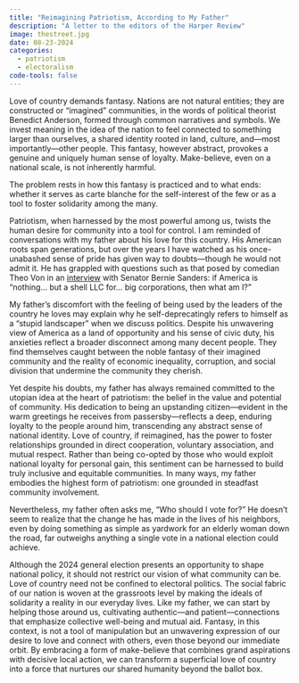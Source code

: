 ```yaml
---
title: "Reimagining Patriotism, According to My Father"
description: "A letter to the editors of the Harper Review"
image: thestreet.jpg
date: 08-23-2024
categories:
  - patriotism
  - electoralism
code-tools: false
---
```


Love of country demands fantasy. Nations are not natural entities; they are constructed or “imagined” communities, in the words of political theorist Benedict Anderson, formed through common narratives and symbols. We invest meaning in the idea of the nation to feel connected to something larger than ourselves, a shared identity rooted in land, culture, and—most importantly—other people. This fantasy, however abstract, provokes a genuine and uniquely human sense of loyalty. Make-believe, even on a national scale, is not inherently harmful.

The problem rests in how this fantasy is practiced and to what ends: whether it serves as carte blanche for the self-interest of the few or as a tool to foster solidarity among the many. 

Patriotism, when harnessed by the most powerful among us, twists the human desire for community into a tool for control. I am reminded of conversations with my father about his love for this country. His American roots span generations, but over the years I have watched as his once-unabashed sense of pride has given way to doubts—though he would not admit it. He has grappled with questions such as that posed by comedian Theo Von in an [interview](https://twitter.com/okimstillhungry/status/1823810329694101907) with Senator Bernie Sanders: if America is “nothing… but a shell LLC for… big corporations, then what am I?” 

My father’s discomfort with the feeling of being used by the leaders of the country he loves may explain why he self-deprecatingly refers to himself as a “stupid landscaper” when we discuss politics. Despite his unwavering view of America as a land of opportunity and his sense of civic duty, his anxieties reflect a broader disconnect among many decent people. They find themselves caught between the noble fantasy of their imagined community and the reality of economic inequality, corruption, and social division that undermine the community they cherish.

Yet despite his doubts, my father has always remained committed to the utopian idea at the heart of patriotism: the belief in the value and potential of community. His dedication to being an upstanding citizen—evident in the warm greetings he receives from passersby—reflects a deep, enduring loyalty to the people around him, transcending any abstract sense of national identity. Love of country, if reimagined, has the power to foster relationships grounded in direct cooperation, voluntary association, and mutual respect. Rather than being co-opted by those who would exploit national loyalty for personal gain, this sentiment can be harnessed to build truly inclusive and equitable communities. In many ways, my father embodies the highest form of patriotism: one grounded in steadfast community involvement.

Nevertheless, my father often asks me, “Who should I vote for?” He doesn’t seem to realize that the change he has made in the lives of his neighbors, even by doing something as simple as yardwork for an elderly woman down the road, far outweighs anything a single vote in a national election could achieve. 

Although the 2024 general election presents an opportunity to shape national policy, it should not restrict our vision of what community can be. Love of country need not be confined to electoral politics. The social fabric of our nation is woven at the grassroots level by making the ideals of solidarity a reality in our everyday lives. Like my father, we can start by helping those around us, cultivating authentic—and patient—connections that emphasize collective well-being and mutual aid. Fantasy, in this context, is not a tool of manipulation but an unwavering expression of our desire to love and connect with others, even those beyond our immediate orbit. By embracing a form of make-believe that combines grand aspirations with decisive local action, we can transform a superficial love of country into a force that nurtures our shared humanity beyond the ballot box.
